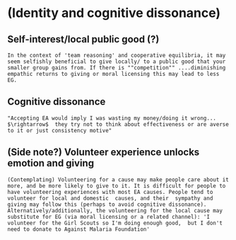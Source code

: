#  (Identity and cognitive dissonance) {#identity}

## Self-interest/local public good (?) {#self-interest}

```block2
In the context of 'team reasoning' and cooperative equilibria, it may seem selfishly beneficial to give locally/ to a public good that your smaller group gains from. If there is ""competition"" ....diminishing empathic returns to giving or moral licensing this may lead to less EG.
```

<!-- put elsewhere or remove?? -->

## Cognitive dissonance

```block2

"Accepting EA would imply I was wasting my money/doing it wrong... $\rightarrow$  they try not to think about effectiveness or are averse to it or just consistency motive"

```  


## (Side note?) Volunteer experience unlocks emotion and giving

```block2

(Contemplating) Volunteering for a cause may make people care about it more, and be more likely to give to it. It is difficult for people to have volunteering experiences with most EA causes. People tend to volunteer for local and domestic  causes, and their  sympathy and giving may follow this (perhaps to avoid cognitive dissonance).    Alternatively/additionally, the volunteering for the local cause may substitute for EG (via moral licensing or a related channel): 'I volunteer for the Girl Scouts so I'm doing enough good,  but I don't need to donate to Against Malaria Foundation'
```
